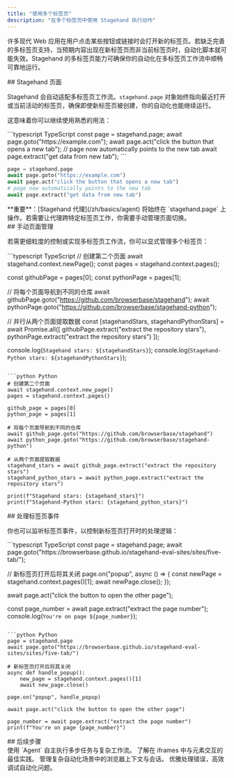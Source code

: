 ```yaml
---
title: "使用多个标签页"
description: "在多个标签页中使用 Stagehand 执行动作"
---
```


许多现代 Web 应用在用户点击某些按钮或链接时会打开新的标签页。若缺乏完善的多标签页支持，当预期内容出现在新标签页而非当前标签页时，自动化脚本就可能失效。Stagehand 的多标签页能力可确保你的自动化在多标签页工作流中顺畅可靠地运行。

<div id="the-stagehand-page">
  ## Stagehand 页面
</div>

Stagehand 会自动适配多标签页工作流。`stagehand.page` 对象始终指向最近打开或当前活动的标签页，确保即使新标签页被创建，你的自动化也能继续运行。

这意味着你可以继续使用熟悉的用法：

<CodeGroup>
  ```typescript TypeScript
  const page = stagehand.page;
  await page.goto("https://example.com");
  await page.act("click the button that opens a new tab");
  // page now automatically points to the new tab
  await page.extract("get data from new tab");
  ```

  ```python Python
  page = stagehand.page
  await page.goto("https://example.com")
  await page.act("click the button that opens a new tab")
  # page now automatically points to the new tab
  await page.extract("get data from new tab")
  ```
</CodeGroup>

<Warning>
  **重要**：[Stagehand 代理](/zh/basics/agent) 将始终在 `stagehand.page` 上操作。若需要让代理跨特定标签页工作，你需要手动管理页面切换。
</Warning>

<div id="manual-page-management">
  ## 手动页面管理
</div>

若需更细粒度的控制或实现多标签页工作流，你可以显式管理多个标签页：

<CodeGroup>
  ```typescript TypeScript
  // 创建第二个页面
  await stagehand.context.newPage();
  const pages = stagehand.context.pages();

  const githubPage = pages[0];
  const pythonPage = pages[1];

  // 将每个页面导航到不同的仓库
  await githubPage.goto("https://github.com/browserbase/stagehand");
  await pythonPage.goto("https://github.com/browserbase/stagehand-python");

  // 并行从两个页面提取数据
  const [stagehandStars, stagehandPythonStars] = await Promise.all([
    githubPage.extract("extract the repository stars"),
    pythonPage.extract("extract the repository stars")
  ]);

  console.log(`Stagehand stars: ${stagehandStars}`);
  console.log(`Stagehand-Python stars: ${stagehandPythonStars}`);
  ```

  ```python Python
  # 创建第二个页面
  await stagehand.context.new_page()
  pages = stagehand.context.pages()

  github_page = pages[0]
  python_page = pages[1]

  # 将每个页面导航到不同的仓库  
  await github_page.goto("https://github.com/browserbase/stagehand")
  await python_page.goto("https://github.com/browserbase/stagehand-python")

  # 从两个页面提取数据
  stagehand_stars = await github_page.extract("extract the repository stars")
  stagehand_python_stars = await python_page.extract("extract the repository stars")

  print(f"Stagehand stars: {stagehand_stars}")
  print(f"Stagehand-Python stars: {stagehand_python_stars}")
  ```
</CodeGroup>

<div id="handling-tab-events">
  ## 处理标签页事件
</div>

你也可以监听标签页事件，以控制新标签页打开时的处理逻辑：

<CodeGroup>
  ```typescript TypeScript
  const page = stagehand.page;
  await page.goto("https://browserbase.github.io/stagehand-eval-sites/sites/five-tab/");

  // 新标签页打开后将其关闭
  page.on("popup", async () => {
    const newPage = stagehand.context.pages()[1];
    await newPage.close();
  });

  await page.act("click the button to open the other page");

  const page_number = await page.extract("extract the page number");
  console.log(`You're on page ${page_number}`);
  ```

  ```python Python
  page = stagehand.page
  await page.goto("https://browserbase.github.io/stagehand-eval-sites/sites/five-tab/")

  # 新标签页打开后将其关闭
  async def handle_popup():
      new_page = stagehand.context.pages()[1]
      await new_page.close()

  page.on("popup", handle_popup)

  await page.act("click the button to open the other page")

  page_number = await page.extract("extract the page number")
  print(f"You're on page {page_number}")
  ```
</CodeGroup>

<div id="next-steps">
  ## 后续步骤
</div>

<CardGroup cols={2}>
  <Card title="用 Agent 编排复杂工作流" icon="robot" iconType="sharp-solid" href="/zh/basics/agent">
    使用 `Agent` 自主执行多步任务与复杂工作流。
  </Card>

  <Card title="使用 iframes" icon="frame" iconType="sharp-solid" href="/zh/best-practices/working-with-iframes">
    了解在 iframes 中与元素交互的最佳实践。
  </Card>

  <Card title="浏览器配置" icon="browser" iconType="sharp-solid" href="/zh/configuration/browser">
    管理复杂自动化场景中的浏览器上下文与会话。
  </Card>

  <Card title="日志与调试" icon="bug" iconType="sharp-solid" href="/zh/configuration/logging">
    优雅处理错误，高效调试自动化问题。
  </Card>
</CardGroup>